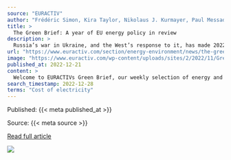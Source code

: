 ```yaml
---
source: "EURACTIV"
author: "Frédéric Simon, Kira Taylor, Nikolaus J. Kurmayer, Paul Messad, Valentina Romano"
title: >
  The Green Brief: A year of EU energy policy in review
description: >
  Russia’s war in Ukraine, and the West’s response to it, has made 2022 an intense year for energy policymakers and those of us charged with observing their work. As the year closes, time has come to take stock of the EU’s efforts to face an unprecedented energ…
url: "https://www.euractiv.com/section/energy-environment/news/the-green-brief-a-year-of-eu-energy-policy-in-review/"
image: "https://www.euractiv.com/wp-content/uploads/sites/2/2022/11/Green-Brief-Hubs-ARTICLE-template-800x450.jpg"
published_at: 2022-12-21
content: >
  Welcome to EURACTIVs Green Brief, our weekly selection of energy and environment news from across Europe. To subscribe, follow this link. You can also subscribe to our daily newsletter here and to ou… [+11434 chars]
search_timestamp: 2022-12-28
terms: "Cost of electricity"
---
```



Published: {{< meta published_at >}}


Source: {{< meta source >}}


[Read full article]({{< meta url >}})



![](`r rmarkdown::metadata$image[1]`)
